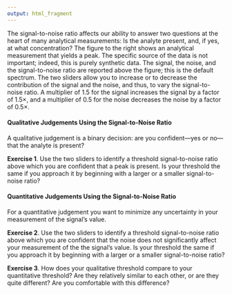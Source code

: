 ```yaml
---
output: html_fragment
---
```


<!-- The following script makes it possible to use the mhchem -->
<!-- latex package in a .Rmd file and to knit it into an .html file -->
<!-- the font size is scaled to 90% to match text -->

<!-- ```{=html} -->
<!-- <script type="text/x-mathjax-config"> -->
<!-- MathJax.Hub.Config({ -->
<!--   TeX: { -->
<!--     extensions: ["[Contrib]/mhchem/mhchem.js"] -->
<!-- } -->
<!-- }); -->
<!-- MathJax.Hub.Config({  -->
<!--         "HTML-CSS": { scale: 90 },  -->
<!--         SVG: { linebreaks: { automatic:true } },  -->
<!--  }); -->
<!-- </script> -->
<!-- ``` -->

<!-- text for activity 2 -->

The signal-to-noise ratio affects our ability to answer two questions at the heart of many analytical measurements: Is the analyte present, and, if yes, at what concentration? The figure to the right shows an analytical measurement that yields a peak. The specific source of the data is not important; indeed, this is purely synthetic data. The signal, the noise, and the signal-to-noise ratio are reported above the figure; this is the default spectrum. The two sliders allow you to increase or to decrease the contribution of the signal and the noise, and thus, to vary the signal-to-noise ratio. A multiplier of 1.5 for the signal increases the signal by a factor of $1.5 \times$, and a multiplier of 0.5 for the noise decreases the noise by a factor of $0.5 \times$.

#### Qualitative Judgements Using the Signal-to-Noise Ratio

A qualitative judgement is a binary decision: are you confident---yes or no---that the analyte is present?

**Exercise 1**. Use the two sliders to identify a threshold signal-to-noise ratio above which you are confident that a peak is present. Is your threshold the same if you approach it by beginning with a larger or a smaller signal-to-noise ratio?

#### Quantitative Judgements Using the Signal-to-Noise Ratio

For a quantitative judgement you want to minimize any uncertainty in your measurement of the signal's value.

**Exercise 2**. Use the two sliders to identify a threshold signal-to-noise ratio above which you are confident that the noise does not significantly affect your measurement of the the signal's value. Is your threshold the same if you approach it by beginning with a larger or a smaller signal-to-noise ratio?

**Exercise 3**. How does your qualitative threshold compare to your quantitative threshold? Are they relatively similar to each other, or are they quite different? Are you comfortable with this difference?
